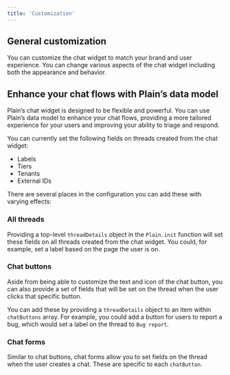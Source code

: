 ```yaml
---
title: 'Customization'
---
```


## General customization

You can customize the chat widget to match your brand and user experience. You can change various aspects of the chat widget including both the appearance and behavior.

<Accordion title="General customization code">
  <Snippet file="chat/customization.mdx" />
</Accordion>

## Enhance your chat flows with Plain’s data model

Plain’s chat widget is designed to be flexible and powerful. You can use Plain’s data model to enhance your chat flows, providing a more tailored experience for your users and 
improving your ability to triage and respond.

You can currently set the following fields on threads created from the chat widget:
* Labels
* Tiers
* Tenants
* External IDs

There are several places in the configuration you can add these with varying effects:

### All threads

Providing a top-level `threadDetails` object in the `Plain.init` function will set these fields on all threads created from the chat widget. You could, for example,
set a label based on the page the user is on.

<Accordion title="Thread details code">
  <Snippet file="chat/thread-details.mdx" />
</Accordion>

### Chat buttons

Aside from being able to customize the text and icon of the chat button, you can also provide a set of fields that will be set on the thread when the user clicks that specific button. 

You can add these by providing a `threadDetails` object to an item within `chatButtons` array. For example, you could add a button for users to report a bug, which would set a label on the thread to `Bug report`.

<Accordion title="Chat buttons code">
  <Snippet file="chat/chat-buttons.mdx" />
</Accordion>

### Chat forms

Similar to chat buttons, chat forms allow you to set fields on the thread when the user creates a chat. These are specific to each `chatButton`.

<Accordion title="Chat forms code">
  <Snippet file="chat/chat-forms.mdx" />
</Accordion>
